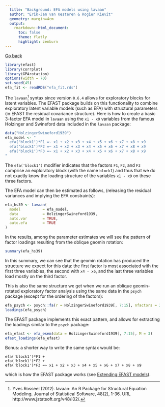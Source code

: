 ```yaml
---
  title: "Background: EFA models using lavaan"
  author: "Erik-Jan van Kesteren & Rogier Kievit"
  geometry: margin=4cm
  output:
    rmarkdown::html_document:
      toc: false
      theme: flatly
      highlight: zenburn
---
```


[Go back](../efast)

```r
library(efast)
library(corrplot)
library(GPArotation)
options(width = 70)
set.seed(45)
efa_fit <- readRDS("efa_fit.rds")
```

The `lavaan`[^lavaan] syntax since version `0.6.4` allows for exploratory blocks for latent variables. The EFAST package builds on this functionality to combine exploratory latent variable models (such as EFA) with structural parameters (in EFAST the residual covariance structure). Here is how to create a basic 3-factor EFA model in `lavaan` using the `x1 - x9` variables from the famous Holzinger and Swineford data included in the `lavaan` package:

```r
data("HolzingerSwineford1939")
efa_model <- "
  efa('block1')*F1 =~ x1 + x2 + x3 + x4 + x5 + x6 + x7 + x8 + x9
  efa('block1')*F2 =~ x1 + x2 + x3 + x4 + x5 + x6 + x7 + x8 + x9
  efa('block1')*F3 =~ x1 + x2 + x3 + x4 + x5 + x6 + x7 + x8 + x9
"
```

The `efa('block1')` modifier indicates that the factors `F1`, `F2`, and `F3` comprise an exploratory block (with the name `block1`) and thus that we do not exactly know the loading structure of the variables `x1 - x9` on these three factors.

The EFA model can then be estimated as follows, (releasing the residual variances and implying the EFA constraints):

```r
efa_hs39 <- lavaan(
  model          = efa_model, 
  data           = HolzingerSwineford1939,  
  auto.var       = TRUE, 
  auto.efa       = TRUE
)
```

In the results, among the parameter estimates we will see the pattern of factor loadings resulting from the oblique geomin rotation:

```r
summary(efa_hs39)
```
In this summary, we can see that the geomin rotation has produced the structure we expect for this data: the first factor is most associated with the first three variables, the second with `x4 - x6`, and the last three variables load mostly on the third factor.

This is also the same structure we get when we run an oblique geomin-rotated exploratory factor analysis using the same data in the `psych` package (except for the ordering of the factors):

```r
efa_psych <- psych::fa(r = HolzingerSwineford1939[, 7:15], nfactors = 3, rotate = "geominQ")
loadings(efa_psych)
```

The EFAST package implements this exact pattern, and allows for extracting the loadings similar to the `psych` package:

```r
efa_efast <- efa_esem(data = HolzingerSwineford1939[, 7:15], M = 3)
efast_loadings(efa_efast)
``` 

Bonus: a shorter way to write the same syntax would be:

```
efa('block1')*F1 + 
efa('block1')*F2 + 
efa('block1')*F3 =~ x1 + x2 + x3 + x4 + x5 + x6 + x7 + x8 + x9
```

which is how the EFAST package works (see [Extending EFAST models](./extend_efast#full-syntax)).


[^lavaan]: Yves Rosseel (2012). lavaan: An R Package for Structural Equation Modeling. Journal of
  Statistical Software, 48(2), 1-36. URL http://www.jstatsoft.org/v48/i02/.
